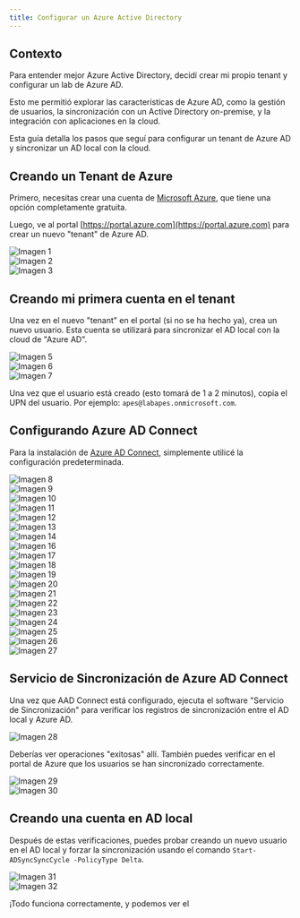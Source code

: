 ```yaml
---
title: Configurar un Azure Active Directory
---
```

## Contexto

Para entender mejor Azure Active Directory, decidí crear mi propio tenant y configurar un lab de Azure AD.

Esto me permitió explorar las características de Azure AD, como la gestión de usuarios, la sincronización con un Active Directory on-premise, y la integración con aplicaciones en la cloud.

Esta guía detalla los pasos que seguí para configurar un tenant de Azure AD y sincronizar un AD local con la cloud.

## Creando un Tenant de Azure

Primero, necesitas crear una cuenta de [Microsoft Azure](https://azure.microsoft.com/es-es/pricing/purchase-options/azure-account), que tiene una opción completamente gratuita.

Luego, ve al portal [https://portal.azure.com](https://portal.azure.com) para crear un nuevo "tenant" de Azure AD.

![Imagen 1](/images/azure/1.PNG)  
![Imagen 2](/images/azure/2.PNG)  
![Imagen 3](/images/azure/3.PNG)  

## Creando mi primera cuenta en el tenant

Una vez en el nuevo "tenant" en el portal (si no se ha hecho ya), crea un nuevo usuario. Esta cuenta se utilizará para sincronizar el AD local con la cloud de "Azure AD".

![Imagen 5](/images/azure/5.PNG)  
![Imagen 6](/images/azure/6.PNG)  
![Imagen 7](/images/azure/7.PNG)  

Una vez que el usuario está creado (esto tomará de 1 a 2 minutos), copia el UPN del usuario. Por ejemplo: `apes@labapes.onmicrosoft.com`.

## Configurando Azure AD Connect

Para la instalación de [Azure AD Connect](https://www.microsoft.com/es-ES/download/details.aspx?id=47594), simplemente utilicé la configuración predeterminada.

![Imagen 8](/images/azure/8.PNG)  
![Imagen 9](/images/azure/9.PNG)  
![Imagen 10](/images/azure/10.PNG)  
![Imagen 11](/images/azure/11.PNG)  
![Imagen 12](/images/azure/12.PNG)  
![Imagen 13](/images/azure/13.PNG)  
![Imagen 14](/images/azure/14.PNG)  
![Imagen 16](/images/azure/16.PNG)  
![Imagen 17](/images/azure/17.PNG)  
![Imagen 18](/images/azure/18.PNG)  
![Imagen 19](/images/azure/19.PNG)  
![Imagen 20](/images/azure/20.PNG)  
![Imagen 21](/images/azure/21.PNG)  
![Imagen 22](/images/azure/22.PNG)  
![Imagen 23](/images/azure/23.PNG)  
![Imagen 24](/images/azure/24.PNG)  
![Imagen 25](/images/azure/25.PNG)  
![Imagen 26](/images/azure/26.PNG)  
![Imagen 27](/images/azure/27.PNG)  

## Servicio de Sincronización de Azure AD Connect

Una vez que AAD Connect está configurado, ejecuta el software "Servicio de Sincronización" para verificar los registros de sincronización entre el AD local y Azure AD.

![Imagen 28](/images/azure/28.PNG)  

Deberías ver operaciones "exitosas" allí. También puedes verificar en el portal de Azure que los usuarios se han sincronizado correctamente.

![Imagen 29](/images/azure/29.PNG)  
![Imagen 30](/images/azure/30.PNG)  

## Creando una cuenta en AD local

Después de estas verificaciones, puedes probar creando un nuevo usuario en el AD local y forzar la sincronización usando el comando `Start-ADSyncSyncCycle -PolicyType Delta`.

![Imagen 31](/images/azure/31.PNG)  
![Imagen 32](/images/azure/32.PNG)  

¡Todo funciona correctamente, y podemos ver el